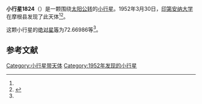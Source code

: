 {{Infobox planet
| bgcolour = #FFFFC0
| name = 1824 Haworth
| symbol = 
| image = 
| caption = 
| discovery = yes
| discovery_ref = 
| discoverer = [[印第安纳大学|印第安纳大学]]
| discovery_site = [[摩根县|摩根县]] 
| discovered = 1952年3月30日
| designations = yes
| mp_name = 
| named_after = 
| alt_names = 1952 FM/ 1942 GC / 1951 CA / 1952 HW / 1957 HQ / 1957 LA / 1974 XA
| mp_category = [[主带小行星|主带小行星]]
| orbit_ref = <ref name="a">[http://ssd.jpl.nasa.gov/sbdb.cgi?sstr=1824 1824 Haworth] {{Wayback|url=http://ssd.jpl.nasa.gov/sbdb.cgi?sstr=1824 |date=20210827233654 }}，小行星數據庫瀏覽器（JPL Small-Body Database Browser）－[[美国国家航空航天局|美国国家航空航天局]]喷气推进实验室</ref>
| epoch = 2456400.5 (2013年4月18日更新)
| aphelion = {{convert|3.0013722|AU|km|3|abbr=on|lk=out}}
| perihelion = {{convert|2.7644898|AU|km|3|abbr=on}}
| semimajor = {{convert|2.8829310|AU|km|3|abbr=on}}
| eccentricity = 0.0410836
| period = 1787.927112 [[日|日]]<br />4.9[[儒略年|儒略年]]
| avg_speed = 
| inclination = 1.92965
| asc_node = 15.12317
| mean_anomaly = 
| arg_peri = 72.66986
| satellites = 
| physical_characteristics = yes
| dimensions = 
| mass = 
| density = 
| surface_grav = 
| escape_velocity = 
| sidereal_day = 
| axial_tilt = 
| pole_ecliptic_lat = 
| pole_ecliptic_lon = 
| albedo = 
| temperatures= 
| temp_name1 = 
| mean_temp_1 = 
| max_temp_1 = 
| temp_name2 = 
| max_temp_2 = 
| spectral_type = 
| abs_magnitude = 72.66986
}}

'''小行星1824'''（{{lang-en|1824 Haworth}}）是一颗围绕[[太阳|太阳]][[公转|公转]]的[[小行星|小行星]]。1952年3月30日，[[印第安纳大学|印第安纳大学]]在摩根县发现了此天体<ref name="a" /><ref>{{cite news|title=小行星列表|url=http://cfa-www.harvard.edu/iau/lists/NumberedMPs.txt|accessdate=2013-07-08|newspaper=哈佛大学|archive-date=2008-05-17|archive-url=https://web.archive.org/web/20080517010638/http://cfa-www.harvard.edu/iau/lists/NumberedMPs.txt|dead-url=no}}</ref>。

这颗小行星的[[绝对星等|绝对星等]]为72.66986等<ref name="a" />。

==参考文献==
{{reflist}}
{{Minor Planet Number|[[小行星1823|小行星1823]]|[[小行星1825|小行星1825]]}}

{{小天体}}

[[Category:小行星带天体|Category:小行星带天体]]
[[Category:1952年发现的小行星|Category:1952年发现的小行星]]

{{asteroid-stub}}
